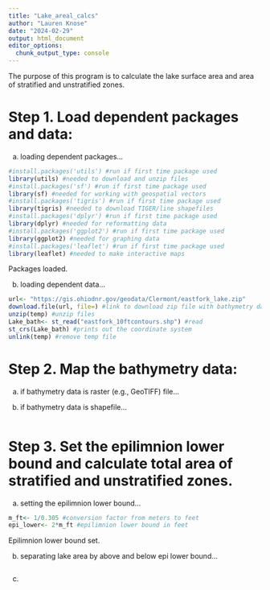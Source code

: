 ```yaml
---
title: "Lake_areal_calcs"
author: "Lauren Knose"
date: "2024-02-29"
output: html_document
editor_options: 
  chunk_output_type: console
---
```


The purpose of this program is to calculate the lake surface area and area of stratified and unstratified zones. 

# Step 1. Load dependent packages and data:

a) loading dependent packages...

```r
#install.packages('utils') #run if first time package used
library(utils) #needed to download and unzip files
#install.packages('sf') #run if first time package used
library(sf) #needed for working with geospatial vectors
#install.packages('tigris') #run if first time package used
library(tigris) #needed to download TIGER/line shapefiles
#install.packages('dplyr') #run if first time package used
library(dplyr) #needed for reformatting data
#install.packages('ggplot2') #run if first time package used
library(ggplot2) #needed for graphing data
#install.packages('leaflet') #run if first time package used
library(leaflet) #needed to make interactive maps
```

Packages loaded.

b) loading dependent data...

```r
url<- "https://gis.ohiodnr.gov/geodata/Clermont/eastfork_lake.zip"
download.file(url, file=) #link to download zip file with bathymetry data
unzip(temp) #unzip files
Lake_bath<- st_read("eastfork_10ftcontours.shp") #read
st_crs(Lake_bath) #prints out the coordinate system
unlink(temp) #remove temp file
```

# Step 2. Map the bathymetry data:

a) if bathymetry data is raster (e.g., GeoTIFF) file...



b) if bathymetry data is shapefile...

```r


```

# Step 3. Set the epilimnion lower bound and calculate total area of stratified and unstratified zones. 

a) setting the epilimnion lower bound...

```r
m_ft<- 1/0.305 #conversion factor from meters to feet
epi_lower<- 2*m_ft #epilimnion lower bound in feet
```

Epilimnion lower bound set.

b) separating lake area by above and below epi lower bound...

```r


```

c) 